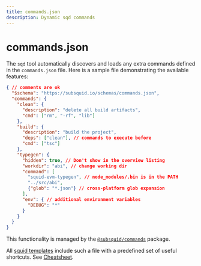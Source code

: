 ```yaml
---
title: commands.json
description: Dynamic sqd commands
---
```


# commands.json

The `sqd` tool automatically discovers and loads any extra commands defined in the `commands.json` file. Here is a sample file demonstrating the available features:

```json
{ // comments are ok
  "$schema": "https://subsquid.io/schemas/commands.json",
  "commands": {
    "clean": {
      "description": "delete all build artifacts",
      "cmd": ["rm", "-rf", "lib"]
    },
    "build": {
      "description": "build the project",
      "deps": ["clean"], // commands to execute before
      "cmd": ["tsc"]
    },
    "typegen": {
      "hidden": true, // Don't show in the overview listing
      "workdir": "abi", // change working dir
      "command": [
        "squid-evm-typegen", // node_modules/.bin is in the PATH
        "../src/abi",
        {"glob": "*.json"} // cross-platform glob expansion
      ],
      "env": { // additional environment variables
        "DEBUG": "*"
      }
    }
  }
}
```
This functionality is managed by the [`@subsquid/commands`](https://github.com/subsquid/squid-sdk/tree/master/util/commands) package.

All [squid templates](/sdk/how-to-start/squid-development/#templates) include such a file with a predefined set of useful shortcuts. See [Cheatsheet](/sdk/how-to-start/cli-cheatsheet).

